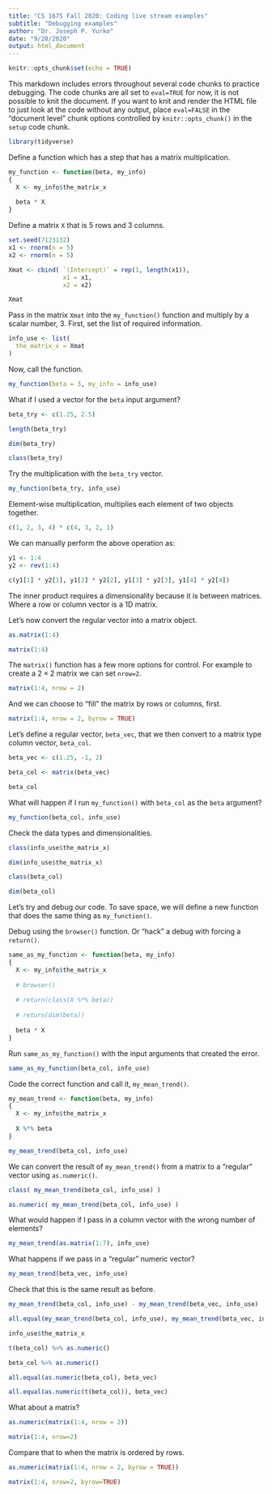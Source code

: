 ```yaml
---
title: "CS 1675 Fall 2020: Coding live stream examples"
subtitle: "Debugging examples"
author: "Dr. Joseph P. Yurko"
date: "9/28/2020"
output: html_document
---
```


```r
knitr::opts_chunk$set(echo = TRUE)
```

This markdown includes errors throughout several code chunks to practice debugging. The code chunks are all set to `eval=TRUE` for now, it is not possible to knit the document. If you want to knit and render the HTML file to just look at the code without any output, place `eval=FALSE` in the "document level" chunk options controlled by `knitr::opts_chunk()` in the `setup` code chunk.  

```r
library(tidyverse)
```

Define a function which has a step that has a matrix multiplication.  

```r
my_function <- function(beta, my_info)
{
  X <- my_info$the_matrix_x
  
  beta * X
}
```

Define a matrix `X` that is 5 rows and 3 columns.  

```r
set.seed(7123132)
x1 <- rnorm(n = 5)
x2 <- rnorm(n = 5)

Xmat <- cbind( `(Intercept)` = rep(1, length(x1)), 
               x1 = x1, 
               x2 = x2)

Xmat
```

Pass in the matrix `Xmat` into the `my_function()` function and multiply by a scalar number, 3. First, set the list of required information.  

```r
info_use <- list(
  the_matrix_x = Xmat
)
```

Now, call the function.  

```r
my_function(beta = 3, my_info = info_use)
```

What if I used a vector for the `beta` input argument?  

```r
beta_try <- c(1.25, 2.5)

length(beta_try)

dim(beta_try)

class(beta_try)
```

Try the multiplication with the `beta_try` vector.  

```r
my_function(beta_try, info_use)
```

Element-wise multiplication, multiplies each element of two objects together.  

```r
c(1, 2, 3, 4) * c(4, 3, 2, 1)
```

We can manually perform the above operation as:  

```r
y1 <- 1:4
y2 <- rev(1:4)
```

```r
c(y1[1] * y2[1], y1[2] * y2[2], y1[3] * y2[3], y1[4] * y2[4])
```

The inner product requires a dimensionality because it is between matrices. Where a row or column vector is a 1D matrix.  

Let's now convert the regular vector into a matrix object.  

```r
as.matrix(1:4)

matrix(1:4)
```

The `matrix()` function has a few more options for control. For example to create a $2 \times 2$ matrix we can set `nrow=2`.  

```r
matrix(1:4, nrow = 2)
```

And we can choose to "fill" the matrix by rows or columns, first.  

```r
matrix(1:4, nrow = 2, byrow = TRUE)
```

Let's define a regular vector, `beta_vec`, that we then convert to a matrix type column vector, `beta_col`.  

```r
beta_vec <- c(1.25, -1, 2)

beta_col <- matrix(beta_vec)

beta_col
```

What will happen if I run `my_function()` with `beta_col` as the `beta` argument?  

```r
my_function(beta_col, info_use)
```

Check the data types and dimensionalities.  

```r
class(info_use$the_matrix_x)

dim(info_use$the_matrix_x)

class(beta_col)

dim(beta_col)
```

Let's try and debug our code. To save space, we will define a new function that does the same thing as `my_function()`.  

Debug using the `browser()` function. Or "hack" a debug with forcing a `return()`.  

```r
same_as_my_function <- function(beta, my_info)
{
  X <- my_info$the_matrix_x
  
  # browser()
  
  # return(class(X %*% beta))
  
  # return(dim(beta))
  
  beta * X
}
```

Run `same_as_my_function()` with the input arguments that created the error.  

```r
same_as_my_function(beta_col, info_use)
```

Code the correct function and call it, `my_mean_trend()`.  

```r
my_mean_trend <- function(beta, my_info)
{
  X <- my_info$the_matrix_x
  
  X %*% beta
}
```

```r
my_mean_trend(beta_col, info_use)
```

We can convert the result of `my_mean_trend()` from a matrix to a "regular" vector using `as.numeric()`.  

```r
class( my_mean_trend(beta_col, info_use) )

as.numeric( my_mean_trend(beta_col, info_use) )
```

What would happen if I pass in a column vector with the wrong number of elements?  

```r
my_mean_trend(as.matrix(1:7), info_use)
```

What happens if we pass in a "regular" numeric vector?  

```r
my_mean_trend(beta_vec, info_use)
```

Check that this is the same result as before.  

```r
my_mean_trend(beta_col, info_use) - my_mean_trend(beta_vec, info_use)
```

```r
all.equal(my_mean_trend(beta_col, info_use), my_mean_trend(beta_vec, info_use))
```

```r
info_use$the_matrix_x
```

```r
t(beta_col) %>% as.numeric()
```

```r
beta_col %>% as.numeric()
```

```r
all.equal(as.numeric(beta_col), beta_vec)
```

```r
all.equal(as.numeric(t(beta_col)), beta_vec)
```

What about a matrix?  

```r
as.numeric(matrix(1:4, nrow = 2))
```

```r
matrix(1:4, nrow=2)
```

Compare that to when the matrix is ordered by rows.  

```r
as.numeric(matrix(1:4, nrow = 2, byrow = TRUE))
```

```r
matrix(1:4, nrow=2, byrow=TRUE)
```


